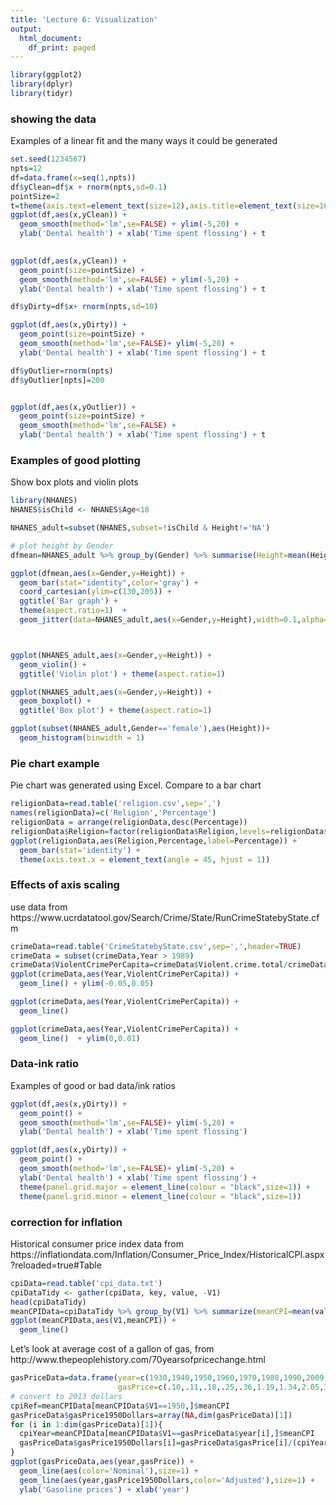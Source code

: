 ```yaml
---
title: 'Lecture 6: Visualization'
output:
  html_document:
    df_print: paged
---
```



```r
library(ggplot2)
library(dplyr)
library(tidyr)
```

### showing the data

Examples of a linear fit and the many ways it could be generated

```r
set.seed(1234567)
npts=12
df=data.frame(x=seq(1,npts))
df$yClean=df$x + rnorm(npts,sd=0.1)
pointSize=2
t=theme(axis.text=element_text(size=12),axis.title=element_text(size=16))
ggplot(df,aes(x,yClean)) + 
  geom_smooth(method='lm',se=FALSE) + ylim(-5,20) +
  ylab('Dental health') + xlab('Time spent flossing') + t
  

ggplot(df,aes(x,yClean)) + 
  geom_point(size=pointSize) +
  geom_smooth(method='lm',se=FALSE) + ylim(-5,20) +
  ylab('Dental health') + xlab('Time spent flossing') + t

df$yDirty=df$x+ rnorm(npts,sd=10)

ggplot(df,aes(x,yDirty)) + 
  geom_point(size=pointSize) +
  geom_smooth(method='lm',se=FALSE)+ ylim(-5,20) +
  ylab('Dental health') + xlab('Time spent flossing') + t

df$yOutlier=rnorm(npts)
df$yOutlier[npts]=200


ggplot(df,aes(x,yOutlier)) + 
  geom_point(size=pointSize) +
  geom_smooth(method='lm',se=FALSE) +
  ylab('Dental health') + xlab('Time spent flossing') + t

```

### Examples of good plotting

Show box plots and violin plots

```r
library(NHANES)
NHANES$isChild <- NHANES$Age<18

NHANES_adult=subset(NHANES,subset=!isChild & Height!='NA')

# plot height by Gender
dfmean=NHANES_adult %>% group_by(Gender) %>% summarise(Height=mean(Height))

ggplot(dfmean,aes(x=Gender,y=Height)) + 
  geom_bar(stat="identity",color='gray') + 
  coord_cartesian(ylim=c(130,205)) +
  ggtitle('Bar graph') + 
  theme(aspect.ratio=1)  +
  geom_jitter(data=NHANES_adult,aes(x=Gender,y=Height),width=0.1,alpha=0.3)



ggplot(NHANES_adult,aes(x=Gender,y=Height)) + 
  geom_violin() + 
  ggtitle('Violin plot') + theme(aspect.ratio=1)

ggplot(NHANES_adult,aes(x=Gender,y=Height)) + 
  geom_boxplot() + 
  ggtitle('Box plot') + theme(aspect.ratio=1)

ggplot(subset(NHANES_adult,Gender=='female'),aes(Height))+
  geom_histogram(binwidth = 1)

```

### Pie chart example

Pie chart was generated using Excel.  Compare to a bar chart

```r
religionData=read.table('religion.csv',sep=',')
names(religionData)=c('Religion','Percentage')
religionData = arrange(religionData,desc(Percentage))
religionData$Religion=factor(religionData$Religion,levels=religionData$Religion)
ggplot(religionData,aes(Religion,Percentage,label=Percentage)) +
  geom_bar(stat='identity') + 
  theme(axis.text.x = element_text(angle = 45, hjust = 1)) 
```

### Effects of axis scaling

use data from https://www.ucrdatatool.gov/Search/Crime/State/RunCrimeStatebyState.cfm

```r
crimeData=read.table('CrimeStatebyState.csv',sep=',',header=TRUE)
crimeData = subset(crimeData,Year > 1989)
crimeData$ViolentCrimePerCapita=crimeData$Violent.crime.total/crimeData$Population
ggplot(crimeData,aes(Year,ViolentCrimePerCapita)) +
  geom_line() + ylim(-0.05,0.05)

ggplot(crimeData,aes(Year,ViolentCrimePerCapita)) +
  geom_line() 

ggplot(crimeData,aes(Year,ViolentCrimePerCapita)) +
  geom_line()  + ylim(0,0.01)

```

### Data-ink ratio

Examples of good or bad data/ink ratios

```r
ggplot(df,aes(x,yDirty)) + 
  geom_point() +
  geom_smooth(method='lm',se=FALSE)+ ylim(-5,20) +
  ylab('Dental health') + xlab('Time spent flossing')

ggplot(df,aes(x,yDirty)) + 
  geom_point() +
  geom_smooth(method='lm',se=FALSE)+ ylim(-5,20) +
  ylab('Dental health') + xlab('Time spent flossing') +
  theme(panel.grid.major = element_line(colour = "black",size=1)) +
  theme(panel.grid.minor = element_line(colour = "black",size=1)) 


```


### correction for inflation
Historical consumer price index data from https://inflationdata.com/Inflation/Consumer_Price_Index/HistoricalCPI.aspx?reloaded=true#Table
```r
cpiData=read.table('cpi_data.txt')
cpiDataTidy <- gather(cpiData, key, value, -V1)
head(cpiDataTidy)
meanCPIData=cpiDataTidy %>% group_by(V1) %>% summarize(meanCPI=mean(value))
ggplot(meanCPIData,aes(V1,meanCPI)) +
  geom_line()
```

Let's look at average cost of a gallon of gas, from http://www.thepeoplehistory.com/70yearsofpricechange.html

```r
gasPriceData=data.frame(year=c(1930,1940,1950,1960,1970,1980,1990,2009,2013),
                        gasPrice=c(.10,.11,.18,.25,.36,1.19,1.34,2.05,3.80))
# convert to 2013 dollars
cpiRef=meanCPIData[meanCPIData$V1==1950,]$meanCPI
gasPriceData$gasPrice1950Dollars=array(NA,dim(gasPriceData)[1])
for (i in 1:dim(gasPriceData)[1]){
  cpiYear=meanCPIData[meanCPIData$V1==gasPriceData$year[i],]$meanCPI
  gasPriceData$gasPrice1950Dollars[i]=gasPriceData$gasPrice[i]/(cpiYear/cpiRef)
}
ggplot(gasPriceData,aes(year,gasPrice)) +
  geom_line(aes(color='Nominal'),size=1) +
  geom_line(aes(year,gasPrice1950Dollars,color='Adjusted'),size=1) +
  ylab('Gasoline prices') + xlab('year') 
```

